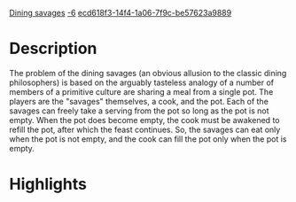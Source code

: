 [[Property:title|Dining savages]]
[[Property:weight|-6]]
[[Property:uuid|ecd618f3-14f4-1a06-7f9c-be57623a9889]]
{{UnderConstruction}}


{{Beta}}



=Description=

The problem of the dining savages (an obvious allusion to the classic dining philosophers) is based on the arguably tasteless analogy of a number of members of a primitive culture are sharing a meal from a single pot. The players are the "savages" themselves, a cook, and the pot. Each of the savages can freely take a serving from the pot so long as the pot is not empty. When the pot does become empty, the cook must be awakened to refill the pot, after which the feast continues. So, the savages can eat only when the pot is not empty, and the cook can fill the pot only when the pot is empty.


=Highlights=



